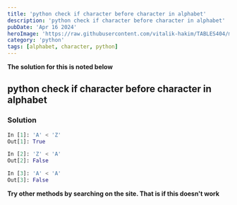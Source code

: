 ```yaml
---
title: 'python check if character before character in alphabet'
description: 'python check if character before character in alphabet'
pubDate: 'Apr 16 2024'
heroImage: 'https://raw.githubusercontent.com/vitalik-hakim/TABLES404/main/error_b/python.jpg'
category: 'python'
tags: [alphabet, character, python]
---
```


**The solution for this is noted below**

## python check if character before character in alphabet

### Solution

```python
In [1]: 'A' < 'Z'
Out[1]: True

In [2]: 'Z' < 'A'
Out[2]: False

In [3]: 'A' < 'A'
Out[3]: False
```

**Try other methods by searching on the site. That is if this doesn't work**
